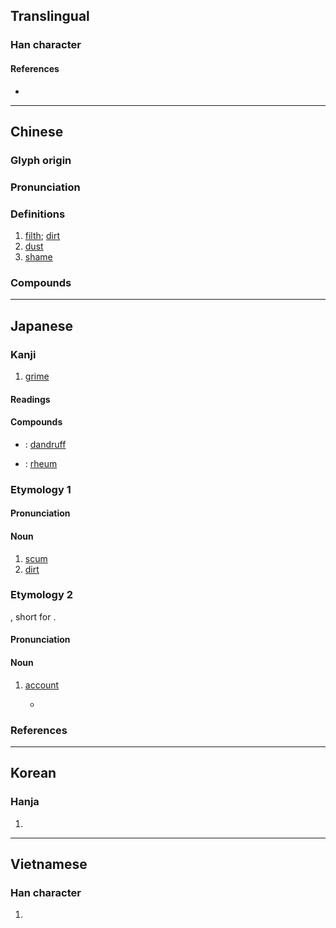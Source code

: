 {{character info/new}}
==Translingual==

===Han character===
{{Han char|rn=32|rad=土|as=06|sn=9|four=42161|canj=GHMR|ids=⿰土后}}

====References====
* {{Han ref|kx=0228.190|dkj=05058|dj=0464.150|hdz=10440.010|uh=57A2|ud=22434|bh=ABAF|bd=43951}}

----

==Chinese==
{{zh-forms}}

===Glyph origin===
{{Han etym}}

===Pronunciation===
{{zh-pron
|m=gòu
|m-s=
|c=gau3
|c-t=
|g=
|h=pfs=kèu
|j=
|mb=
|md=
|mn=qz:kió/xm,zz:kó͘/káu
|mn_note=kió/kó͘ - literary; káu - vernacular
|mn-t=
|w=
|x=
|mc=y
|oc=y
|cat=
}}

===Definitions===
{{zh-hanzi}}

# [[filth]]; [[dirt]]
# [[dust]]
# [[shame]]
#: {{zh-alt-inline|詬}}

===Compounds===
{{zh-der|含垢忍恥|亂首垢面|垢泥|含垢|含垢藏疾|塵垢|垢汙|忍垢|忍辱含垢|忍恥含垢|忍垢偷生|塵垢秕糠|含垢納汙|含垢忍辱|垢離|垢面|囚首垢面|刮垢磨光|無垢衣|打骸垢|汙垢|泥垢|洗垢索瘢|滌瑕蕩垢|洗垢求瘢|牙垢|洗垢尋痕|櫛垢爬癢|披髮垢面|洗垢匿瑕|油垢|蕩垢滌汙|藏垢懷恥|除汙去垢|藏垢納汙|納垢藏汙|面垢|離垢|藏汙納垢|蓬頭垢面|鍋垢|索垢尋疵|脫垢離塵|蓬首垢面|耳垢|無垢}}

----

==Japanese==

===Kanji===
{{ja-kanji|grade=uc|rs=土06}}

# [[grime]]

====Readings====
{{ja-readings
|goon=く
|kanon=こう
|kun=あか-, はじ-
}}

====Compounds====
{{der-top|Compounds}}
* {{ja-r|頭垢|ふけ}}: [[dandruff]]
* {{ja-r|目垢|めあか}}: [[rheum]]
{{der-bottom}}

===Etymology 1===
{{ja-kanjitab|あか|yomi=k}}
{{rfe|ja}}

====Pronunciation====
{{ja-pron|yomi=k|あか|acc=2|acc_ref=DJR,NHK}}

====Noun====
{{ja-noun|あか}}

# [[scum]]
# [[dirt]]

===Etymology 2===
{{ja-kanjitab|あか|yomi=k}}
{{ateji}}, short for {{bor|ja|en|account}}.

====Pronunciation====
{{ja-pron|yomi=k|あか|acc=2|acc_ref=DJR,NHK}}

====Noun====
{{ja-noun|あか}}

# {{lb|ja|slang|computing|sort=あか}} [[account]]
#: {{ja-usex|'''垢'''BAN|'''あか'''-バン|ban of one's account}}
#* {{ja-usex|さっきプレミアム'''垢'''にしてきたので画質テスト版です。|^さっき プレミアム '''あか''' に してきた の で がしつ テスト ばん です。|I just made my account a premium '''account''', so this is a video quality test version.|ref=[http://www.nicovideo.jp/watch/sm27024908]}}

===References===
<references/>

{{cln|ja|2channel slang}}

----

==Korean==

===Hanja===
{{ko-hanja|hangeul=구|rv=gu|mr=ku}}

# {{rfdef|ko|sort=土06}}

----

==Vietnamese==

===Han character===
{{vi-hantu|[[cấu]], [[cáu]]|rs=土06}}

# {{rfdef|vi}}